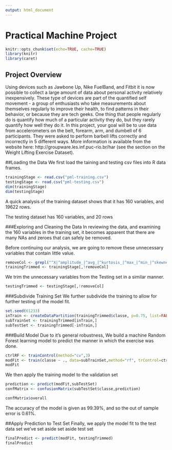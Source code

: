 ---
output: html_document
---
# Practical Machine Project
```{r setup, include=FALSE}
knitr::opts_chunk$set(echo=TRUE, cache=TRUE)  
library(knitr)
library(caret)
```

## Project Overview
Using devices such as Jawbone Up, Nike FuelBand, and Fitbit it is now possible to collect a large amount of data about personal activity relatively inexpensively. These type of devices are part of the quantified self movement - a group of enthusiasts who take measurements about themselves regularly to improve their health, to find patterns in their behavior, or because they are tech geeks. One thing that people regularly do is quantify how much of a particular activity they do, but they rarely quantify how well they do it. In this project, your goal will be to use data from accelerometers on the belt, forearm, arm, and dumbell of 6 participants. They were asked to perform barbell lifts correctly and incorrectly in 5 different ways. More information is available from the website here: http://groupware.les.inf.puc-rio.br/har (see the section on the Weight Lifting Exercise Dataset).


##Loading the Data 
We first load the taining and testing csv files into R data frames.

```{r load data}
trainingStage <- read.csv("pml-training.csv")
testingStage <- read.csv("pml-testing.csv")
dim(trainingStage)
dim(testingStage)
```

A quick analysis of the training dataset shows that it has 160 variables, and 19622 rows.

The testing dataset has 160 variables, and 20 rows

###Exploring and Cleaning the Data 
In reviewing the data, and examining the 160 variables in the training set, it becomes apparent that there are many NAs and zeroes that can safely be removed.

Before continuing our analysis, we are going to remove these unnecessary variables that contain little value.


```{r remove unnecessary variables Training}
removeCol <- grepl("^X|^amplitude_|^avg_|^kurtosis_|^max_|^min_|^skewness_|^stddev_|^var_|timestamp|window", names(trainingStage))
trainingTrimmed <- trainingStage[,!removeCol]
```

We trim the unnecessary variables from the Testing set in a similar manner.

```{r remove unnecessary variables Testing}
testingTrimmed <- testingStage[,!removeCol]
```


###Subdivide Training Set
We further subdivide the training to allow for further testing of the model fit.

```{r split training data set}
set.seed(61233)
inTrain <- createDataPartition(trainingTrimmed$classe, p=0.75, list=FALSE)
subTrainSet <- trainingTrimmed[inTrain,]
subTestSet <- trainingTrimmed[-inTrain,]
```

###Build Model
Due to it's general robustness, We build a machine Random Forest learning model to predict the manner in which the exercise was done.  

```{r model build}
ctrlRF <- trainControl(method="cv",3)
modFit <- train(classe ~ ., data=subTrainSet,method="rf", trControl=ctrlRF, ntree=200)
modFit
```

We then apply the training model to the validation set
```{r model predict}
prediction <- predict(modFit,subTestSet)
confMatrix <- confusionMatrix(subTestSet$classe,prediction)
```
```{r show prediction results}
confMatrix$overall
```

The accuracy of the model is given as 99.39%, and so the out of sample error is 0.61%.

##Apply Prediction to Test Set
Finally, we apply the model fit to the test data set we've set aside
set aside test set
```{r predict }
finalPredict <- predict(modFit, testingTrimmed)
finalPredict
```

